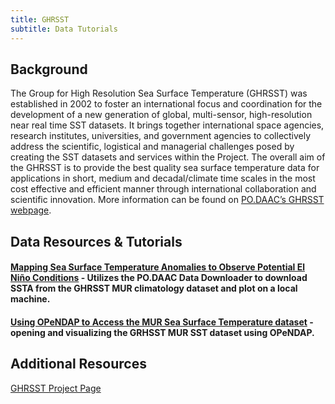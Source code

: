 ```yaml
---
title: GHRSST
subtitle: Data Tutorials 
---
```


## Background

The Group for High Resolution Sea Surface Temperature (GHRSST) was established in 2002 to foster an international focus and coordination for the development of a new generation of global, multi-sensor, high-resolution near real time SST datasets. It brings together international space agencies, research institutes, universities, and government agencies to collectively address the scientific, logistical and managerial challenges posed by creating the SST datasets and services within the Project. The overall aim of the GHRSST is to provide the best quality sea surface temperature data for applications in short, medium and decadal/climate time scales in the most cost effective and efficient manner through international collaboration and scientific innovation.
More information can be found on [PO.DAAC's GHRSST webpage](https://podaac.jpl.nasa.gov/GHRSST).

## Data Resources & Tutorials

#### [Mapping Sea Surface Temperature Anomalies to Observe Potential El Niño Conditions](../notebooks/datasets/enso_MUR_tutorial_final.ipynb) - Utilizes the PO.DAAC Data Downloader to download SSTA from the GHRSST MUR climatology dataset and plot on a local machine.

#### [Using OPeNDAP to Access the MUR Sea Surface Temperature dataset](../notebooks/opendap/MUR-OPeNDAP.ipynb) - opening and visualizing the GRHSST MUR SST dataset using OPeNDAP.

## Additional Resources

[GHRSST Project Page](https://www.ghrsst.org/)
